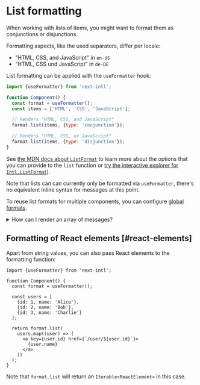 
# List formatting

When working with lists of items, you might want to format them as conjunctions or disjunctions.

Formatting aspects, like the used separators, differ per locale:

- "HTML, CSS, and JavaScript" in `en-US`
- "HTML, CSS und JavaScript" in `de-DE`

List formatting can be applied with the `useFormatter` hook:

```js
import {useFormatter} from 'next-intl';

function Component() {
  const format = useFormatter();
  const items = ['HTML', 'CSS', 'JavaScript'];

  // Renders "HTML, CSS, and JavaScript"
  format.list(items, {type: 'conjunction'});

  // Renders "HTML, CSS, or JavaScript"
  format.list(items, {type: 'disjunction'});
}
```

See [the MDN docs about `ListFormat`](https://developer.mozilla.org/en-US/docs/Web/JavaScript/Reference/Global_Objects/Intl/ListFormat) to learn more about the options that you can provide to the `list` function or [try the interactive explorer for `Intl.ListFormat`](https://www.intl-explorer.com/ListFormat)).

Note that lists can can currently only be formatted via `useFormatter`, there's no equivalent inline syntax for messages at this point.

To reuse list formats for multiple components, you can configure [global formats](/docs/usage/configuration#formats).

<details>
<summary>How can I render an array of messages?</summary>

See the [arrays of messages guide](/docs/usage/messages#arrays-of-messages).

</details>

## Formatting of React elements [#react-elements]

Apart from string values, you can also pass React elements to the formatting function:

```tsx
import {useFormatter} from 'next-intl';

function Component() {
  const format = useFormatter();

  const users = [
    {id: 1, name: 'Alice'},
    {id: 2, name: 'Bob'},
    {id: 3, name: 'Charlie'}
  ];

  return format.list(
    users.map((user) => (
      <a key={user.id} href={`/user/${user.id}`}>
        {user.name}
      </a>
    ))
  );
}
```

Note that `format.list` will return an `Iterable<ReactElement>` in this case.
